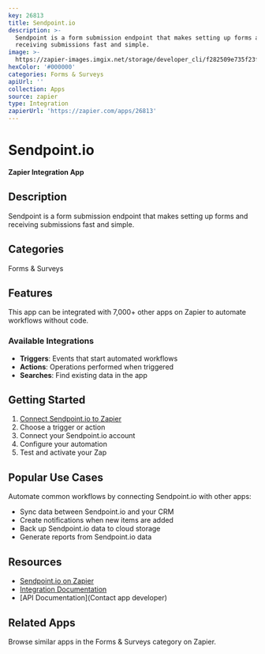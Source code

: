 ```yaml
---
key: 26813
title: Sendpoint.io
description: >-
  Sendpoint is a form submission endpoint that makes setting up forms and
  receiving submissions fast and simple.
image: >-
  https://zapier-images.imgix.net/storage/developer_cli/f282509e735f23f091c514db8c7820b6.png?auto=format%2Ccompress&ixlib=python-3.0.0&q=50
hexColor: '#000000'
categories: Forms & Surveys
apiUrl: ''
collection: Apps
source: zapier
type: Integration
zapierUrl: 'https://zapier.com/apps/26813'
---
```

# Sendpoint.io

**Zapier Integration App**

## Description

Sendpoint is a form submission endpoint that makes setting up forms and receiving submissions fast and simple.

## Categories

Forms & Surveys

## Features

This app can be integrated with 7,000+ other apps on Zapier to automate workflows without code.

### Available Integrations

- **Triggers**: Events that start automated workflows
- **Actions**: Operations performed when triggered
- **Searches**: Find existing data in the app

## Getting Started

1. [Connect Sendpoint.io to Zapier](https://zapier.com/apps/26813)
2. Choose a trigger or action
3. Connect your Sendpoint.io account
4. Configure your automation
5. Test and activate your Zap

## Popular Use Cases

Automate common workflows by connecting Sendpoint.io with other apps:

- Sync data between Sendpoint.io and your CRM
- Create notifications when new items are added
- Back up Sendpoint.io data to cloud storage
- Generate reports from Sendpoint.io data

## Resources

- [Sendpoint.io on Zapier](https://zapier.com/apps/26813)
- [Integration Documentation](https://zapier.com/apps/26813/integrations)
- [API Documentation](Contact app developer)

## Related Apps

Browse similar apps in the Forms & Surveys category on Zapier.
